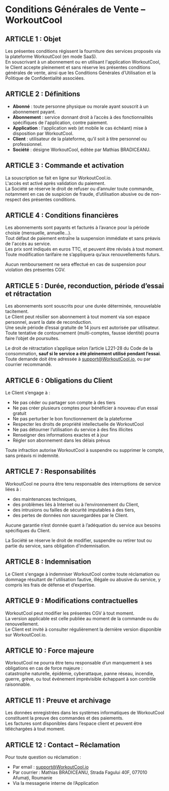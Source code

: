 # Conditions Générales de Vente – WorkoutCool

## ARTICLE 1 : Objet

Les présentes conditions régissent la fourniture des services proposés via la plateforme WorkoutCool (en mode SaaS).  
En souscrivant à un abonnement ou en utilisant l'application WorkoutCool, le Client accepte pleinement et sans réserve les présentes conditions générales de vente, ainsi que les Conditions Générales d’Utilisation et la Politique de Confidentialité associées.

## ARTICLE 2 : Définitions

- **Abonné** : toute personne physique ou morale ayant souscrit à un abonnement payant.  
- **Abonnement** : service donnant droit à l’accès à des fonctionnalités spécifiques de l'application, contre paiement.  
- **Application** : l'application web (et mobile le cas échéant) mise à disposition par WorkoutCool.  
- **Client** : utilisateur de la plateforme, qu’il soit à titre personnel ou professionnel.  
- **Société** : désigne WorkoutCool, éditée par Mathias BRADICEANU.

## ARTICLE 3 : Commande et activation

La souscription se fait en ligne sur WorkoutCool.io.  
L'accès est activé après validation du paiement.  
La Société se réserve le droit de refuser ou d’annuler toute commande, notamment en cas de suspicion de fraude, d’utilisation abusive ou de non-respect des présentes conditions.

## ARTICLE 4 : Conditions financières

Les abonnements sont payants et facturés à l’avance pour la période choisie (mensuelle, annuelle…).  
Tout défaut de paiement entraîne la suspension immédiate et sans préavis de l'accès au service.  
Les prix sont indiqués en euros TTC, et peuvent être révisés à tout moment.  
Toute modification tarifaire ne s’appliquera qu’aux renouvellements futurs.

Aucun remboursement ne sera effectué en cas de suspension pour violation des présentes CGV.

## ARTICLE 5 : Durée, reconduction, période d’essai et rétractation

Les abonnements sont souscrits pour une durée déterminée, renouvelable tacitement.  
Le Client peut résilier son abonnement à tout moment via son espace personnel, avant la date de reconduction.  
Une seule période d’essai gratuite de 14 jours est autorisée par utilisateur.  
Toute tentative de contournement (multi-comptes, fausse identité) pourra faire l’objet de poursuites.

Le droit de rétractation s’applique selon l’article L221-28 du Code de la consommation, **sauf si le service a été pleinement utilisé pendant l’essai**.  
Toute demande doit être adressée à [support@WorkoutCool.io](mailto:support@WorkoutCool.io), ou par courrier recommandé.

## ARTICLE 6 : Obligations du Client

Le Client s’engage à :

- Ne pas céder ou partager son compte à des tiers  
- Ne pas créer plusieurs comptes pour bénéficier à nouveau d’un essai gratuit  
- Ne pas perturber le bon fonctionnement de la plateforme  
- Respecter les droits de propriété intellectuelle de WorkoutCool  
- Ne pas détourner l’utilisation du service à des fins illicites  
- Renseigner des informations exactes et à jour  
- Régler son abonnement dans les délais prévus

Toute infraction autorise WorkoutCool à suspendre ou supprimer le compte, sans préavis ni indemnité.

## ARTICLE 7 : Responsabilités

WorkoutCool ne pourra être tenu responsable des interruptions de service liées à :

- des maintenances techniques,  
- des problèmes liés à Internet ou à l’environnement du Client,  
- des intrusions ou failles de sécurité imputables à des tiers,  
- des pertes de données non sauvegardées par le Client.

Aucune garantie n’est donnée quant à l’adéquation du service aux besoins spécifiques du Client.

La Société se réserve le droit de modifier, suspendre ou retirer tout ou partie du service, sans obligation d’indemnisation.

## ARTICLE 8 : Indemnisation

Le Client s'engage à indemniser WorkoutCool contre toute réclamation ou dommage résultant de l'utilisation fautive, illégale ou abusive du service, y compris les frais de défense et d’expertise.

## ARTICLE 9 : Modifications contractuelles

WorkoutCool peut modifier les présentes CGV à tout moment.  
La version applicable est celle publiée au moment de la commande ou du renouvellement.  
Le Client est invité à consulter régulièrement la dernière version disponible sur WorkoutCool.io.

## ARTICLE 10 : Force majeure

WorkoutCool ne pourra être tenu responsable d’un manquement à ses obligations en cas de force majeure :  
catastrophe naturelle, épidémie, cyberattaque, panne réseau, incendie, guerre, grève, ou tout événement imprévisible échappant à son contrôle raisonnable.

## ARTICLE 11 : Preuve et archivage

Les données enregistrées dans les systèmes informatiques de WorkoutCool constituent la preuve des commandes et des paiements.  
Les factures sont disponibles dans l’espace client et peuvent être téléchargées à tout moment.

## ARTICLE 12 : Contact – Réclamation

Pour toute question ou réclamation :

- Par email : [support@WorkoutCool.io](mailto:support@WorkoutCool.io)  
- Par courrier : Mathias BRADICEANU, Strada Fagului 40F, 077010 Afumați, Roumanie  
- Via la messagerie interne de l’Application
